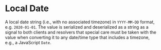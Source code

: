 # Local Date

A local date string (i.e., with no associated timezone) in `YYYY-MM-DD` format, e.g. `2020-01-01`. The value is serialized and deserialized as a string as a signal to both clients and resolvers that special care must be taken with the value when converting it to any date/time type that includes a timezone, e.g., a JavaScript `Date`.
